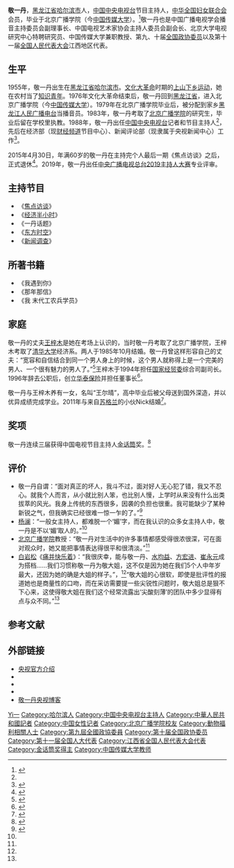 {{藝人
| 姓名     = 敬一丹
| 類型     = 节目主持
| 國籍     = {{PRC}}
| 民族     = [[汉族|汉族]]
| 出生日期 = {{birth date and age|1955|4|27}}
| 出生地點 = {{CHN-1949}}[[黑龙江省|黑龙江省]][[哈尔滨市|哈尔滨市]]
| 逝世日期 = <!-- {{Death date and age|YYYY|MM|DD|YYYY|MM|DD}}（死亡在前，出生在后） -->
| 逝世地點 = 
| 職業     = 主持人
| 語言     = 汉语
| 母校     = [[中国传媒大学|中国传媒大学]]
| 配偶     = [[王梓木|王梓木]]
| 兒女     = 女儿：王尔晴
| 父母     = 
| 活躍年代 = 1979年－2015年
| 經紀公司 = 
| 獎項     = '''[[金话筒奖|金话筒奖]]'''<br>1993年 电视类金奖<br>1995年 电视类金奖<br>1997年 电视类金奖
| 網站     = 
}}
'''敬一丹'''{{BD|1955年|4月27日|||}}，[[黑龙江省|黑龙江省]][[哈尔滨市|哈尔滨市]]人，[[中国中央电视台|中国中央电视台]]节目主持人，[[中华全国妇女联合会|中华全国妇女联合会]]会员，毕业于北京广播学院（今[[中国传媒大学|中国传媒大学]]）。<ref name="mix">{{cite web|url=http://www.chinaqking.com/rm/2008/19994.html|title=敬一丹：女人到八十还是女人|date=2008-09-26|accessdate=2012-02-27|work=中国期刊网|deadurl=yes|archiveurl=https://web.archive.org/web/20131122120140/http://www.chinaqking.com/rm/2008/19994.html|archivedate=2013-11-22}}</ref>敬一丹也是中国广播电视学会播音主持委员会副理事长、中国电视艺术家协会主持人委员会副会长、北京大学电视研究中心特聘研究员、中国传媒大学兼职教授、第九、十届[[中国人民政治协商会议全国委员会|全国政协委员]]以及第十一届[[全国人民代表大会|全国人民代表大会]]江西地区代表。

==生平==
1955年，敬一丹出生在[[黑龙江省|黑龙江省]][[哈尔滨市|哈尔滨市]]。[[文化大革命|文化大革命]]时期的[[上山下乡运动|上山下乡运动]]，她在农村当了[[知识青年|知识青年]]。1976年文化大革命结束后，敬一丹回到[[黑龙江省|黑龙江省]]，进入北京广播学院（今[[中国传媒大学|中国传媒大学]]）。1979年在北京广播学院毕业后，被分配到家乡[[黑龙江人民广播电台|黑龙江人民广播电台]]当播音员。1983年，敬一丹考取了[[北京广播学院|北京广播学院]]的研究生，毕业后留在学校里执教。1988年，敬一丹出任[[中国中央电视台|中国中央电视台]]记者和节目主持人<ref name="mix"/>，先后在经济部（现[[中国中央电视台财经频道|财经频道]]节目中心）、新闻评论部（现隶属于央视新闻中心）工作<ref>{{cite web |url=http://news.sina.com.cn/c/2007-02-12/175812299009.shtml |title=央视主持人敬一丹简介(图) |date=2007-02-12 |accessdate=2015-04-21 |work=新浪 |archive-date=2016-03-04 |archive-url=https://web.archive.org/web/20160304215231/http://news.sina.com.cn/c/2007-02-12/175812299009.shtml |dead-url=no }}</ref>。

2015年4月30日，年满60岁的敬一丹在主持完个人最后一期《焦点访谈》之后，正式退休<ref>{{cite web|title=60岁敬一丹最后一次主持画面曝光 今日正式退休|url=http://ent.qq.com/a/20150501/010222.htm|date=2015-05-01|accessdate=2015-05-01|publisher=腾讯|archive-date=2015-05-07|archive-url=https://web.archive.org/web/20150507062721/http://ent.qq.com/a/20150501/010222.htm|dead-url=no}}</ref>。2019年，敬一丹出任[[中央广播电视总台2019主持人大赛|中央广播电视总台2019主持人大赛]]专业评审。

== 主持节目 ==
* 《[[焦点访谈|焦点访谈]]》
* 《[[经济半小时|经济半小时]]》
* 《一丹话题》
* 《[[东方时空|东方时空]]》
* 《[[新闻调查|新闻调查]]》

== 所著书籍 ==
*《我遇到你》
*《那年那信》
*《我 末代工农兵学员》

==家庭==
敬一丹的丈夫[[王梓木|王梓木]]是她在考场上认识的，当时敬一丹考取了北京广播学院，王梓木考取了[[清华大学|清华大学]]经济系。两人于1985年10月结婚。敬一丹曾这样形容自己的丈夫：“宽容和自信结合到同一个男人身上的时候，这个男人就称得上是一个完美的男人、一个很有魅力的男人了。”<ref name="ojs">{{cite web|url= http://www.sznews.com/culture/content/2008-10/18/content_3315053_4.htm|title= 敬一丹考场上认识老公幸福走过20多年|date= 2008-10-18|accessdate= 2012-02-27|work= 深圳新闻网|deadurl= yes|archiveurl= https://web.archive.org/web/20150924112719/http://www.sznews.com/culture/content/2008-10/18/content_3315053_4.htm|archivedate= 2015-09-24|df= }}</ref>王梓木于1994年担任[[国家经贸委|国家经贸委]]综合司副司长。1996年辞去公职后，创立[[华泰保险|华泰保险]]并担任董事长<ref>{{cite web|url=http://culture.people.com.cn/GB/106905/17550087.html|title=揭敬一丹老公亿万身家背景 曝漂亮女儿美照|date=2012-03-31|accessdate=2015-04-21|work=人民网|archive-date=2016-03-04|archive-url=https://web.archive.org/web/20160304084602/http://culture.people.com.cn/GB/106905/17550087.html|dead-url=no}}</ref>。

敬一丹与王梓木养有一女，名叫“王尔晴”，高中毕业后被父母送到国外深造，并以优异成绩完成学业。2011年与来自[[苏格兰|苏格兰]]的小伙Nick结婚<ref>{{cite web|url=http://ent.ifeng.com/a/20150123/42219605_0.shtml#p=1|title=敬一丹28岁女儿与洋丈夫恩爱照曝光|date=2015-01-23|accessdate=2015-04-21|work=人民网|archive-date=2015-04-24|archive-url=https://web.archive.org/web/20150424040329/http://ent.ifeng.com/a/20150123/42219605_0.shtml#p=1|dead-url=no}}</ref>。

== 奖项 ==
敬一丹连续三届获得中国电视节目主持人[[金话筒|金话筒]]奖。<ref>{{cite web |url=http://nvxing.xooob.com/nr/200811/357708_1039252.html |title=连续获得3届“全国十佳电视节目主持人金话筒奖的敬一丹 |date=2008-11-30 |accessdate=2012-02-27 |work=新榜 |deadurl=yes |archiveurl=https://web.archive.org/web/20140222171619/http://nvxing.xooob.com/nr/200811/357708_1039252.html |archivedate=2014-02-22 }}</ref>

== 评价 ==
* 敬一丹自谓：“面对真正的坏人，我斗不过，面对好人无心犯了错，我又不忍心。就我个人而言，从小就比别人笨，也比别人慢，上学时从来没有什么出类拔萃的风光。我身上传统的东西很多，因袭的负担也很重。我可能缺少了某种新锐之气，但我确实已经很难一惊一乍的了。”<ref name="smex">{{cite web |editor1=史江民 |url=http://www.people.com.cn/GB/14677/21965/22071/2358269.html |title=敬一丹：不以“媚”取人 |date=2004-04-06 |accessdate=2012-02-27 |work=人民网 |archive-date=2009-06-18 |archive-url=https://web.archive.org/web/20090618020248/http://www.people.com.cn/GB/14677/21965/22071/2358269.html |dead-url=no }}</ref>
* [[杨澜|杨澜]]：“一般女主持人，都难脱一个‘媚’字，而在我认识的众多女主持人中，敬一丹是不以‘媚’取人的。”<ref name="smex"/>
* [[北京广播学院|北京广播学院]]教授：“敬一丹对生活中的许多事情都感受得很浓很深，可在面对观众时，她又能把事情表达得很平和很清淡。”<ref name="smex"/>
* [[白岩松|白岩松]]《[[痛并快乐着|痛并快乐着]]》：“我很庆幸，能与敬一丹、[[水均益|水均益]]、[[方宏进|方宏进]]、[[崔永元|崔永元]]成为搭档……我们习惯称敬一丹为敬大姐，这不仅是因为她在我们5个人中年岁最大，还因为她的确是大姐的样子。”，<ref name="mix"/>“敬大姐的心很软，即使是批评性的报道她也是商量性的口吻，而在采访需要提一些尖锐性问题时，敬大姐总是狠不下心来，这使得敬大姐在我们这个经常流露出‘尖酸刻薄’的团队中多少显得有点与众不同。”<ref name="mix"/>

== 参考文献 ==
{{reflist}}

== 外部链接 ==
* [http://www.cctv.com/anchor/compere/0116/profile.shtml 央视官方介绍]{{Wayback|url=http://www.cctv.com/anchor/compere/0116/profile.shtml |date=20160304193959 }}
* {{Sinaweibo|jingyidan}}
* {{Sinablog|jingyidan}}
* {{Douban people|1352607}}
* [https://web.archive.org/web/20120130062743/http://blog.cntv.cn/8913773 敬一丹央视博客]

{{Authority control}}
{{DEFAULTSORT:Jing敬}}
[[Category:敬姓|Yi一]]
[[Category:哈尔滨人|Category:哈尔滨人]]
[[Category:中国中央电视台主持人|Category:中国中央电视台主持人]]
[[Category:中華人民共和國記者|Category:中華人民共和國記者]]
[[Category:中国女性记者|Category:中国女性记者]]
[[Category:北京广播学院校友|Category:北京广播学院校友]]
[[Category:動物福利相關人士|Category:動物福利相關人士]]
[[Category:第九屆全國政協委員|Category:第九屆全國政協委員]]
[[Category:第十届全国政协委员|Category:第十届全国政协委员]]
[[Category:第十一届全国人大代表|Category:第十一届全国人大代表]]
[[Category:江西省全国人民代表大会代表|Category:江西省全国人民代表大会代表]]
[[Category:金话筒奖得主|Category:金话筒奖得主]]
[[Category:中国传媒大学教师|Category:中国传媒大学教师]]